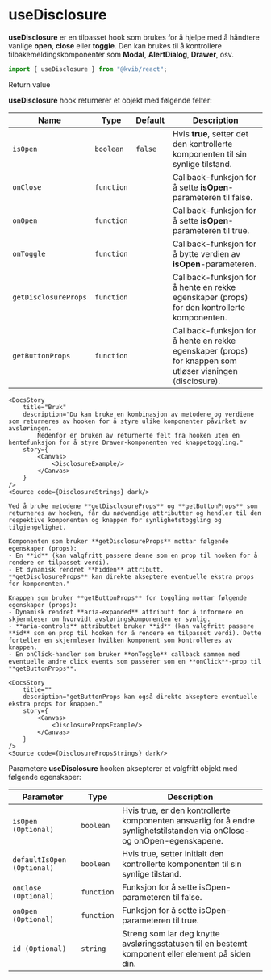 

<Meta title="Hooks/useDisclosure"/>

# useDisclosure

**useDisclosure** er en tilpasset hook som brukes for å hjelpe med å håndtere vanlige **open**, **close** eller **toggle**. Den kan brukes til å kontrollere tilbakemeldingskomponenter som **Modal**, **AlertDialog**, **Drawer**, osv.

```jsx
import { useDisclosure } from "@kvib/react";
```

<Feedback component="useDisclosure"/>

<DocsHeading>Return value</DocsHeading>

**useDisclosure** hook returnerer et objekt med følgende felter:
<TableContainer>
    <Table>
        <Thead>
            <Tr>
                <Th>Name</Th>
                <Th>Type</Th>
                <Th>Default</Th>
                <Th>Description</Th>
            </Tr>
        </Thead>
        <Tbody>
            <Tr>
                <Td><code>isOpen</code></Td>
                <Td><code>boolean</code></Td>
                <Td><code>false</code></Td>
                <Td>Hvis **true**, setter det den kontrollerte komponenten til sin synlige tilstand.</Td>
            </Tr>
            <Tr>
                <Td><code>onClose</code></Td>
                <Td><code>function</code></Td>
                <Td><code></code></Td>
                <Td>Callback-funksjon for å sette **isOpen**-parameteren til false.</Td>
            </Tr>
            <Tr>
                <Td><code>onOpen</code></Td>
                <Td><code>function</code></Td>
                <Td><code></code></Td>
                <Td>Callback-funksjon for å sette **isOpen**-parameteren til true.</Td>
            </Tr>
            <Tr>
                <Td><code>onToggle</code></Td>
                <Td><code>function</code></Td>
                <Td><code></code></Td>
                <Td>Callback-funksjon for å bytte verdien av **isOpen**-parameteren.</Td>
            </Tr>
            <Tr>
                <Td><code>getDisclosureProps</code></Td>
                <Td><code>function</code></Td>
                <Td><code></code></Td>
                <Td>Callback-funksjon for å hente en rekke egenskaper (props) for den kontrollerte komponenten.</Td>
            </Tr>
            <Tr>
                <Td><code>getButtonProps</code></Td>
                <Td><code>function</code></Td>
                <Td><code></code></Td>
                <Td>Callback-funksjon for å hente en rekke egenskaper (props) for knappen som utløser visningen (disclosure).</Td>
            </Tr>
        </Tbody>
    </Table>
</TableContainer>


<DocsContainer>

    <DocsStory
        title="Bruk"
        description="Du kan bruke en kombinasjon av metodene og verdiene som returneres av hooken for å styre ulike komponenter påvirket av avsløringen.
            Nedenfor er bruken av returnerte felt fra hooken uten en hentefunksjon for å styre Drawer-komponenten ved knappetoggling."
        story={
            <Canvas>
                <DisclosureExample/>
            </Canvas>
        }
    />
    <Source code={DisclosureStrings} dark/>

    Ved å bruke metodene **getDisclosureProps** og **getButtonProps** som returneres av hooken, får du nødvendige attributter og hendler til den respektive komponenten og knappen for synlighetstoggling og tilgjengelighet.

    Komponenten som bruker **getDisclosureProps** mottar følgende egenskaper (props):
    - En **id** (kan valgfritt passere denne som en prop til hooken for å rendere en tilpasset verdi).
    - Et dynamisk rendret **hidden** attributt.
    **getDisclosureProps** kan direkte akseptere eventuelle ekstra props for komponenten."

    Knappen som bruker **getButtonProps** for toggling mottar følgende egenskaper (props):
    - Dynamisk rendret **aria-expanded** attributt for å informere en skjermleser om hvorvidt avsløringskomponenten er synlig.
    - **aria-controls** attributtet bruker **id** (kan valgfritt passere **id** som en prop til hooken for å rendere en tilpasset verdi). Dette forteller en skjermleser hvilken komponent som kontrolleres av knappen.
    - En onClick-handler som bruker **onToggle** callback sammen med eventuelle andre click events som passerer som en **onClick**-prop til **getButtonProps**.

    <DocsStory
        title=""
        description="getButtonProps kan også direkte akseptere eventuelle ekstra props for knappen."
        story={
            <Canvas>
                <DisclosurePropsExample/>
            </Canvas>
        }
    />
    <Source code={DisclosurePropsStrings} dark/>

</DocsContainer>

<DocsHeading>Parametere</DocsHeading>
**useDisclosure** hooken aksepterer et valgfritt objekt med følgende egenskaper:

<TableContainer>
    <Table>
        <Thead>
            <Tr>
                <Th>Parameter</Th>
                <Th>Type</Th>
                <Th>Description</Th>
            </Tr>
        </Thead>
        <Tbody>
            <Tr>
                <Td><code>isOpen (Optional)</code></Td>
                <Td><code>boolean</code></Td>
                <Td>Hvis true, er den kontrollerte komponenten ansvarlig for å endre synlighetstilstanden via onClose- og onOpen-egenskapene.</Td>
            </Tr>
            <Tr>
                <Td><code>defaultIsOpen (Optional)</code></Td>
                <Td><code>boolean</code></Td>
                <Td>Hvis true, setter initialt den kontrollerte komponenten til sin synlige tilstand.</Td>
            </Tr>
            <Tr>
                <Td><code>onClose (Optional)</code></Td>
                <Td><code>function</code></Td>
                <Td>Funksjon for å sette isOpen-parameteren til false.</Td>
            </Tr>
            <Tr>
                <Td><code>onOpen (Optional)</code></Td>
                <Td><code>function</code></Td>
                <Td>Funksjon for å sette isOpen-parameteren til true.</Td>
            </Tr>
            <Tr>
                <Td><code>id (Optional)</code></Td>
                <Td><code>string</code></Td>
                <Td>Streng som lar deg knytte avsløringsstatusen til en bestemt komponent eller element på siden din.</Td>
            </Tr>
        </Tbody>
    </Table>
</TableContainer>
